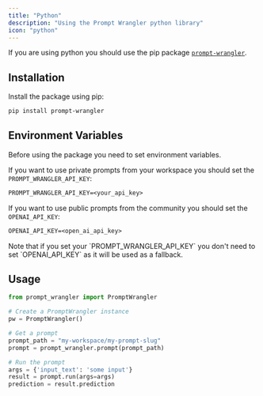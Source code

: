 ```yaml
---
title: "Python"
description: "Using the Prompt Wrangler python library"
icon: "python"
---
```


If you are using python you should use the pip package [`prompt-wrangler`](https://pypi.org/project/prompt-wrangler/).

## Installation

Install the package using pip:

```bash
pip install prompt-wrangler
```

## Environment Variables

Before using the package you need to set environment variables.

If you want to use private prompts from your workspace you should set the `PROMPT_WRANGLER_API_KEY`:

```txt
PROMPT_WRANGLER_API_KEY=<your_api_key>
```

If you want to use public prompts from the community you should set the `OPENAI_API_KEY`:

```txt
OPENAI_API_KEY=<open_ai_api_key>
```

<Info>
  Note that if you set your `PROMPT_WRANGLER_API_KEY` you don't need to set
  `OPENAI_API_KEY` as it will be used as a fallback.
</Info>

## Usage

```python
from prompt_wrangler import PromptWrangler

# Create a PromptWrangler instance
pw = PromptWrangler()

# Get a prompt
prompt_path = "my-workspace/my-prompt-slug"
prompt = prompt_wrangler.prompt(prompt_path)

# Run the prompt
args = {'input_text': 'some input'}
result = prompt.run(args=args)
prediction = result.prediction
```
